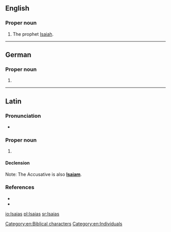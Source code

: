 ==English==

===Proper noun===
{{en-proper noun}}

# The prophet [[Isaiah]].

[[Category:en:Biblical characters]]
[[Category:en:Individuals]]

----

==German==

===Proper noun===
{{head|de|proper noun}}

# {{alternative form of|Jesaja||the biblical character [[Isaiah]]|lang=de}}

----

==Latin==

===Pronunciation===
* {{a|Classical}} {{IPA|/iːˈsaː.i.aːs/|lang=la}}

===Proper noun===
{{la-proper noun|Īsāiās||Īsāiae|m|first}}

# {{label|la|Vulgate spelling}} {{alternative spelling of|Ēsāiās|lang=la}}

====Declension====
{{la-decl-1st-Greek-Ma|num=sg|Īsāi}}
Note: The Accusative is also '''[[Isaiam]]'''.

===References===
* {{R:L&S|Īsaias}}
* {{R:Gaffiot|Isāĭās|p=860/1}}

[[io:Isaias]]
[[pl:Isaias]]
[[sr:Isaias]]